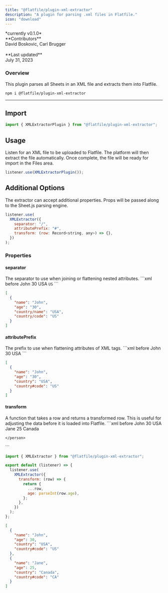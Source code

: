 ```yaml
---
title: "@flatfile/plugin-xml-extractor"
description: "A plugin for parsing .xml files in Flatfile."
icon: "download"
---
```


<CardGroup cols={1}>
  <Card
    title="@flatfile/plugin-xml-extractor"
    href="https://github.com/FlatFilers/flatfile-plugins/tree/main/plugins/xml-extractor"
    icon="github"
  >
    *currently v0.1.0*
    <br />
    **Contributors**
    <br />
    David Boskovic, Carl Brugger
    <br />
    <br />
    **Last updated**
    <br />
    July 31, 2023
  </Card>
</CardGroup>

### Overview

This plugin parses all Sheets in an XML file and extracts them into Flatfile.

```SSH Install
npm i @flatfile/plugin-xml-extractor
```

---

## Import

```js
import { XMLExtractorPlugin } from "@flatfile/plugin-xml-extractor";
```

## Usage

Listen for an XML file to be uploaded to Flatfile. The platform will then extract the file automatically. Once complete, the file will be ready for import in the Files area.

```js
listener.use(XMLExtractorPlugin());
```

## Additional Options

The extractor can accept additional properties. Props will be passed along to the Sheet.js parsing engine.

```js
listener.use(
  XMLExtractor({
    separator: "/",
    attributePrefix: "#",
    transform: (row: Record<string, any>) => {},
  })
);
```

### Properties

#### separator

<ParamField path="separator" type="string" default="/" optional>
  The separator to use when joining or flattening nested attributes.
</ParamField>

<CodeGroup>
```xml before
<?xml version="1.0" encoding="utf-8" ?>
<root>
    <person>
        <name>John</name>
        <age>30</age>
        <country>
            <name>USA</name>
            <code>US</code>
        </country>
    </person>
</root>
```

```json after
[
  {
    "name": "John",
    "age": "30",
    "country/name": "USA",
    "country/code": "US"
  }
]
```

</CodeGroup>

#### attributePrefix

<ParamField path="attributePrefix" type="string" default="#" optional>
  The prefix to use when flattening attributes of XML tags.
</ParamField>

<CodeGroup>
```xml before
<?xml version="1.0" encoding="utf-8" ?>
<root>
    <person>
        <name>John</name>
        <age>30</age>
        <country code="US">USA</country>
    </person>
</root>
```

```json after
[
  {
    "name": "John",
    "age": "30",
    "country": "USA",
    "country#code": "US"
  }
]
```

</CodeGroup>

#### transform

<ParamField path="transform" type="(row) => Record<string, any>" optional>
  A function that takes a row and returns a transformed row. This is useful for
  adjusting the data before it is loaded into Flatfile.
</ParamField>

<CodeGroup>
```xml before
<?xml version="1.0" encoding="utf-8" ?>
<root>
    <person>
        <name>John</name>
        <age>30</age>
        <country code="US">USA</country>
    </person>
    <person>
        <name>Jane</name>
        <age>25</age>
        <country code="CA">Canada</country>

    </person>

</root>
```

```js listener.js
import { XMLExtractor } from "@flatfile/plugin-xml-extractor";

export default (listener) => {
  listener.use(
    XMLExtractor({
      transform: (row) => {
        return {
          ...row,
          age: parseInt(row.age),
        };
      },
    })
  );
};
```

```json after
[
  {
    "name": "John",
    "age": 30,
    "country": "USA",
    "country#code": "US"
  },
  {
    "name": "Jane",
    "age": 25,
    "country": "Canada",
    "country#code": "CA"
  }
]
```

</CodeGroup>
